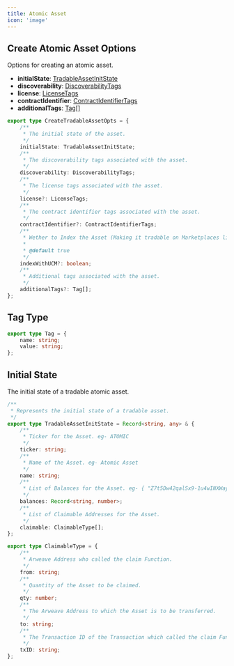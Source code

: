 ```yaml
---
title: Atomic Asset
icon: 'image'
---
```


## Create Atomic Asset Options

Options for creating an atomic asset.

-   **initialState**: [TradableAssetInitState](/types-reference/atomic-asset#initial-state)
-   **discoverability**: [DiscoverabilityTags](/types-reference/tags/discoverability)
-   **license**: [LicenseTags](/types-reference/tags/udl)
-   **contractIdentifier**: [ContractIdentifierTags](/types-reference/tags/contract-identifiers)
-   **additionalTags**: [Tag[]](/types-reference/atomic-asset#tag-type)

```ts
export type CreateTradableAssetOpts = {
    /**
     * The initial state of the asset.
     */
    initialState: TradableAssetInitState;
    /**
     * The discoverability tags associated with the asset.
     */
    discoverability: DiscoverabilityTags;
    /**
     * The license tags associated with the asset.
     */
    license?: LicenseTags;
    /**
     * The contract identifier tags associated with the asset.
     */
    contractIdentifier?: ContractIdentifierTags;
    /**
     * Wether to Index the Asset (Making it tradable on Marketplaces like BazAR)
     *
     * @default true
     */
    indexWithUCM?: boolean;
    /**
     * Additional tags associated with the asset.
     */
    additionalTags?: Tag[];
};
```

## Tag Type

```ts
export type Tag = {
    name: string;
    value: string;
};
```

## Initial State

The initial state of a tradable atomic asset.

```ts
/**
 * Represents the initial state of a tradable asset.
 */
export type TradableAssetInitState = Record<string, any> & {
    /**
     * Ticker for the Asset. eg- ATOMIC
     */
    ticker: string;
    /**
     * Name of the Asset. eg- Atomic Asset
     */
    name: string;
    /**
     * List of Balances for the Asset. eg- { "Z7t5Dw42qalSx9-1u4wINXWayX7Ktu_i3sbc31tSDb4": 1 }
     */
    balances: Record<string, number>;
    /**
     * List of Claimable Addresses for the Asset.
     */
    claimable: ClaimableType[];
};

export type ClaimableType = {
    /**
     * Arweave Address who called the claim Function.
     */
    from: string;
    /**
     * Quantity of the Asset to be claimed.
     */
    qty: number;
    /**
     * The Arweave Address to which the Asset is to be transferred.
     */
    to: string;
    /**
     * The Transaction ID of the Transaction which called the claim Function.
     */
    txID: string;
};
```
